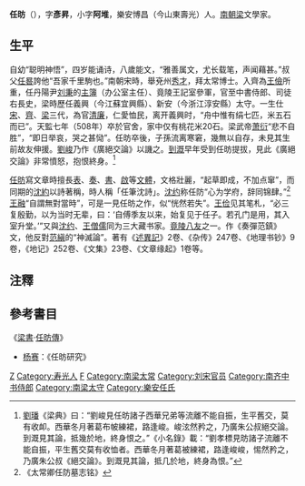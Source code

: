 '''任昉'''（{{bd|460年||508年||R}}），字'''彥昇'''，小字'''阿堆'''，樂安博昌（今山東壽光）人。[[南朝梁|南朝梁]]文學家。

==生平==
自幼“聪明神悟”，四岁能诵诗，八歲能文，“雅善属文，尤长载笔，声闻藉甚。”叔父[[任晷|任晷]]誇他“吾家千里駒也。”南朝宋時，舉兗州[[秀才|秀才]]，拜太常博士。入齊為[[王儉|王儉]]所重，任丹陽尹[[刘秉|刘秉]]的[[主簿|主簿]]（办公室主任）、竟陵王記室參軍，官至中書侍郎、司徒右長史，梁時歷任義興（今江蘇宜興縣）、新安（今浙江淳安縣）太守。一生仕[[宋|宋]]、[[齊|齊]]、[[梁|梁]]三代，為官[[清廉|清廉]]，仁愛恤民，离开義興时，“舟中惟有绢七匹，米五石而已”。天監七年（508年）卒於官舍，家中仅有桃花米20石。梁武帝[[萧衍|萧衍]]“悲不自胜”，“即日举哀，哭之甚恸”。任昉卒後，子孫流离寒窘，幾無以自存，未見其生前故友伸援。[[劉峻|劉峻]]乃作《廣絕交論》以譏之。[[到溉|到溉]]早年受到任昉提拔，見此《廣絕交論》非常憤怒，抱恨終身。<ref>[[劉璠|劉璠]]《梁典》曰：“劉峻見任昉諸子西華兄弟等流離不能自振，生平舊交，莫有收卹。西華冬月著葛布帔練裙，路逢峻。峻泫然矜之，乃廣朱公叔絕交論。到溉見其論，抵幾於地，終身恨之。”《小名錄》載：“劉孝標見昉諸子流離不能自振，平生舊交莫有收恤者。西華冬月著葛被練裙，路逢峻峻，惕然矜之，乃廣朱公叔《絕交論》。到溉見其論，抵几於地，終身為恨。”</ref>

[[任昉|任昉]]寫文章時擅長[[表|表]]、[[奏|奏]]、[[書|書]]、[[啟|啟]]等[[文體|文體]]，文格壯麗，“起草即成，不加点窜”，而同期的[[沈約|沈約]]以詩著稱，時人稱「任筆沈詩」。[[沈约|沈约]]称任防“心为学府，辞同锦肆。”<ref>《太常卿任防墓志铭》</ref>[[王融_(中书郎)|王融]]“自謂無對當時”，可是一見任昉之作，似“恍然若失”。[[王俭|王俭]]见其笔札，“必三复殷勤，以为当时无辈，曰：‘自傅季友以来，始复见于任子。若孔门是用，其入室升堂。’”又與[[沈约|沈约]]、[[王僧儒|王僧儒]]同为三大藏书家。[[竟陵八友|竟陵八友]]之一。作《奏彈范鎮》文，他反對[[范縝|范縝]]的“神滅論”。著有《[[述異記_(任昉)|述異記]]》2卷、《杂传》247卷、《地理书钞》9卷，《地记》252卷、《文集》23卷、《文章缘起》1卷等。

== 注釋 ==
{{reflist}}

== 參考書目 ==
《[[梁書|梁書]]·[[s:梁書/卷14#任昉|任昉傳]]》
* [[杨赛|杨赛]]：《任昉研究》
{{Wikisource author}}
{{竟陵八友}}
{{Authority control}}
{{DEFAULTSORT:R}}
[[Category:南朝作家|Z]]
[[Category:寿光人|Category:寿光人]]
[[Category:任姓|F]]
[[Category:南梁太常|Category:南梁太常]]
[[Category:刘宋官员|Category:刘宋官员]]
[[Category:南齐中书侍郎|Category:南齐中书侍郎]]
[[Category:南梁太守|Category:南梁太守]]
[[Category:樂安任氏|Category:樂安任氏]]